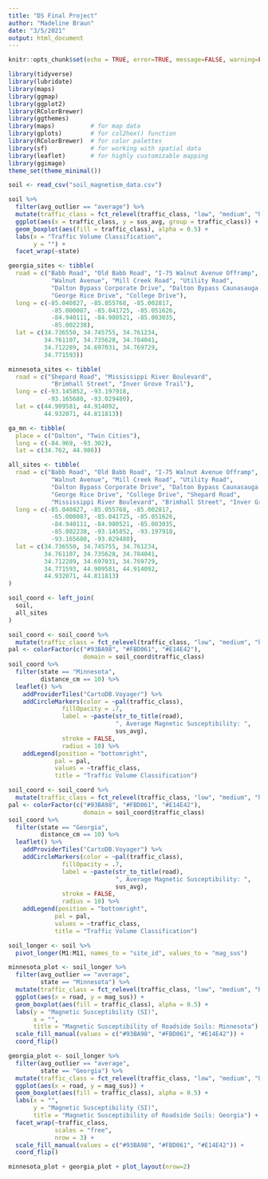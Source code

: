 ```yaml
---
title: "DS Final Project"
author: "Madeline Braun"
date: "3/5/2021"
output: html_document
---
```


```r
knitr::opts_chunk$set(echo = TRUE, error=TRUE, message=FALSE, warning=FALSE)
```

```r
library(tidyverse)
library(lubridate)
library(maps)
library(ggmap)
library(ggplot2)
library(RColorBrewer)
library(ggthemes)
library(maps)          # for map data
library(gplots)        # for col2hex() function
library(RColorBrewer)  # for color palettes
library(sf)            # for working with spatial data
library(leaflet)       # for highly customizable mapping
library(ggimage)
theme_set(theme_minimal())
```

```r
soil <- read_csv("soil_magnetism_data.csv")
```


```r
soil %>% 
  filter(avg_outlier == "average") %>% 
  mutate(traffic_class = fct_relevel(traffic_class, "low", "medium", "high")) %>%
  ggplot(aes(x = traffic_class, y = sus_avg, group = traffic_class)) +
  geom_boxplot(aes(fill = traffic_class), alpha = 0.5) +
  labs(x = "Traffic Volume Classification",
       y = "") +
  facet_wrap(~state)
```

```r
georgia_sites <- tibble(
  road = c("Babb Road", "Old Babb Road", "I-75 Walnut Avenue Offramp",
            "Walnut Avenue", "Mill Creek Road", "Utility Road",
            "Dalton Bypass Corporate Drive", "Dalton Bypass Caunasauga Drive",
            "George Rice Drive", "College Drive"),
  long = c(-85.040827, -85.055768, -85.002817,
            -85.000087, -85.041725, -85.051626,
            -84.940111, -84.980521, -85.003035,
            -85.002238),
  lat = c(34.736550, 34.745755, 34.761234,
          34.761107, 34.735628, 34.784041,
          34.712289, 34.697031, 34.769729,
          34.771593))

minnesota_sites <- tibble(
  road = c("Shepard Road", "Mississippi River Boulevard", 
            "Brimhall Street", "Inver Grove Trail"),
  long = c(-93.145852, -93.197918, 
           -93.165680, -93.029480),
  lat = c(44.909581, 44.914092, 
          44.932071, 44.811813))

ga_mn <- tibble(
  place = c("Dalton", "Twin Cities"),
  long = c(-84.969, -93.302),
  lat = c(34.762, 44.986))

all_sites <- tibble(
  road = c("Babb Road", "Old Babb Road", "I-75 Walnut Avenue Offramp",
            "Walnut Avenue", "Mill Creek Road", "Utility Road",
            "Dalton Bypass Corporate Drive", "Dalton Bypass Caunasauga Drive",
            "George Rice Drive", "College Drive", "Shepard Road", 
            "Mississippi River Boulevard", "Brimhall Street", "Inver Grove Trail"),
  long = c(-85.040827, -85.055768, -85.002817,
            -85.000087, -85.041725, -85.051626,
            -84.940111, -84.980521, -85.003035,
            -85.002238, -93.145852, -93.197918, 
            -93.165680, -93.029480),
  lat = c(34.736550, 34.745755, 34.761234,
          34.761107, 34.735628, 34.784041,
          34.712289, 34.697031, 34.769729,
          34.771593, 44.909581, 44.914092, 
          44.932071, 44.811813)
)
```

```r
soil_coord <- left_join(
  soil,
  all_sites
)
```

```r
soil_coord <- soil_coord %>% 
  mutate(traffic_class = fct_relevel(traffic_class, "low", "medium", "high"))
pal <- colorFactor(c("#93BA98", "#FBD061", "#E14E42"), 
                     domain = soil_coord$traffic_class)
soil_coord %>% 
  filter(state == "Minnesota", 
         distance_cm == 10) %>%
  leaflet() %>% 
    addProviderTiles("CartoDB.Voyager") %>% 
    addCircleMarkers(color = ~pal(traffic_class),
               fillOpacity = .7,
               label = ~paste(str_to_title(road),
                              ", Average Magnetic Susceptibility: ",
                              sus_avg),
               stroke = FALSE,
               radius = 10) %>% 
    addLegend(position = "bottomright",
             pal = pal, 
             values = ~traffic_class,
             title = "Traffic Volume Classification")
```


```r
soil_coord <- soil_coord %>% 
  mutate(traffic_class = fct_relevel(traffic_class, "low", "medium", "high"))
pal <- colorFactor(c("#93BA98", "#FBD061", "#E14E42"), 
                     domain = soil_coord$traffic_class)
soil_coord %>% 
  filter(state == "Georgia", 
         distance_cm == 10) %>%
  leaflet() %>% 
    addProviderTiles("CartoDB.Voyager") %>% 
    addCircleMarkers(color = ~pal(traffic_class),
               fillOpacity = .7,
               label = ~paste(str_to_title(road),
                              ", Average Magnetic Susceptibility: ",
                              sus_avg),
               stroke = FALSE,
               radius = 10) %>% 
    addLegend(position = "bottomright",
             pal = pal, 
             values = ~traffic_class,
             title = "Traffic Volume Classification")
```


```r
soil_longer <- soil %>% 
  pivot_longer(M1:M11, names_to = "site_id", values_to = "mag_sus")
```

```r
minnesota_plot <- soil_longer %>% 
  filter(avg_outlier == "average",
         state == "Minnesota") %>% 
  mutate(traffic_class = fct_relevel(traffic_class, "low", "medium", "high")) %>%
  ggplot(aes(x = road, y = mag_sus)) +
  geom_boxplot(aes(fill = traffic_class), alpha = 0.5) +
  labs(y = "Magnetic Susceptibility (SI)",
       x = "",
       title = "Magnetic Susceptibility of Roadside Soils: Minnesota") +
  scale_fill_manual(values = c("#93BA98", "#FBD061", "#E14E42")) +
  coord_flip()
```

```r
georgia_plot <- soil_longer %>% 
  filter(avg_outlier == "average",
         state == "Georgia") %>% 
  mutate(traffic_class = fct_relevel(traffic_class, "low", "medium", "high")) %>%
  ggplot(aes(x = road, y = mag_sus)) +
  geom_boxplot(aes(fill = traffic_class), alpha = 0.5) +
  labs(x = "",
       y = "Magnetic Susceptibility (SI)",
       title = "Magnetic Susceptibility of Roadside Soils: Georgia") +
  facet_wrap(~traffic_class, 
             scales = "free",
             nrow = 3) + 
  scale_fill_manual(values = c("#93BA98", "#FBD061", "#E14E42")) +
  coord_flip()
```

```r
minnesota_plot + georgia_plot + plot_layout(nrow=2)
```

